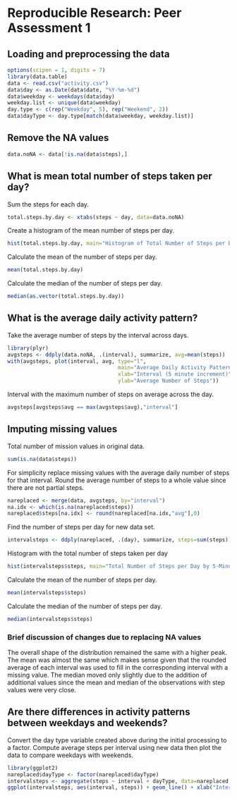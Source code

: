 # Reproducible Research: Peer Assessment 1

## Loading and preprocessing the data
```r
options(scipen = 1, digits = 7)
library(data.table)
data <- read.csv("activity.csv")
data$day <- as.Date(data$date, "%Y-%m-%d")
data$weekday <- weekdays(data$day)
weekday.list <- unique(data$weekday)
day.type <- c(rep("Weekday", 5), rep("Weekend", 2))
data$dayType <- day.type[match(data$weekday, weekday.list)]
```

## Remove the NA values
```r
data.noNA <- data[!is.na(data$steps),]
```


## What is mean total number of steps taken per day?
Sum the steps for each day.
```r
total.steps.by.day <- xtabs(steps ~ day, data=data.noNA)
```

Create a histogram of the mean number of steps per day.
```r
hist(total.steps.by.day, main="Histogram of Total Number of Steps per Day", xlab="")
```

Calculate the mean of the number of steps per day.
```r
mean(total.steps.by.day)
```

Calculate the median of the number of steps per day.
```r
median(as.vector(total.steps.by.day))
```

## What is the average daily activity pattern?
Take the average number of steps by the interval across days.
```r
library(plyr)
avgsteps <- ddply(data.noNA, .(interval), summarize, avg=mean(steps))
with(avgsteps, plot(interval, avg, type="l", 
                                   main="Average Daily Activity Pattern", 
                                   xlab="Interval (5 minute increment)",
                                   ylab="Average Number of Steps"))
```

Interval with the maximum number of steps on average across the day.
```r
avgsteps[avgsteps$avg == max(avgsteps$avg),"interval"]
```

## Imputing missing values
Total number of mission values in original data.
```r
sum(is.na(data$steps))
```

For simplicity replace missing values with the average daily number of steps for that interval.
Round the average number of steps to a whole value since there are not partial steps.
```r
nareplaced <- merge(data, avgsteps, by="interval")
na.idx <- which(is.na(nareplaced$steps))
nareplaced$steps[na.idx] <- round(nareplaced[na.idx,"avg"],0)
```


Find the number of steps per day for new data set.
```r
intervalsteps <- ddply(nareplaced, .(day), summarize, steps=sum(steps))
```

Histogram with the total number of steps taken per day
```r
hist(intervalsteps$steps, main="Total Number of Steps per Day by 5-Minute Interval (NAs Replaced)", xlab="")
```

Calculate the mean of the number of steps per day.
```r
mean(intervalsteps$steps)
```

Calculate the median of the number of steps per day.
```r
median(intervalsteps$steps)
```

### Brief discussion of changes due to replacing NA values
The overall shape of the distribution remained the same with a higher peak.
The mean was almost the same which makes sense given that the rounded average of each interval was used to fill in the 
corresponding interval with a missing value.
The median moved only slightly due to the addition of additional values since the mean and median of the observations with step values were very close. 

## Are there differences in activity patterns between weekdays and weekends?

Convert the day type variable created above during the initial processing to a factor. Compute average steps per interval using new data then plot the data to compare weekdays with weekends.
```r
library(ggplot2)
nareplaced$dayType <- factor(nareplaced$dayType)
intervalsteps <- aggregate(steps ~ interval + dayType, data=nareplaced, FUN=mean)
ggplot(intervalsteps, aes(interval, steps)) + geom_line() + xlab("Interval") + ylab("Number of steps") + facet_grid(dayType ~ .)
```